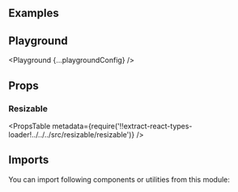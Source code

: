 


<Layout title="Resizable" description="🚧 This page is under construction">

## Examples

<Example title="Basic usage" path="resizable/basic-usage">
  <BasicUsage />
</Example>

<Example title="Column layout" path="resizable/column-layout">
  <ColumnLayout />
</Example>

<Example title="Row layout" path="resizable/row-layout">
  <RowLayout />
</Example>

<Example title="Nested" path="resizable/nested">
  <Nested />
</Example>

<Example title="Advanced usage" path="resizable/advanced-usage">
  <AdvancedUsage />
</Example>

<Example title="Inverted" path="resizable/inverted">
  <Inverted />
</Example>

## Playground

<Playground {...playgroundConfig} />

## Props

### Resizable

<PropsTable
  metadata={require('!!extract-react-types-loader!../../../src/resizable/resizable')}
/>

## Imports

You can import following components or utilities from this module:

<Imports module={ResizableExports} path="@datacamp/waffles/resizable" />

</Layout>
